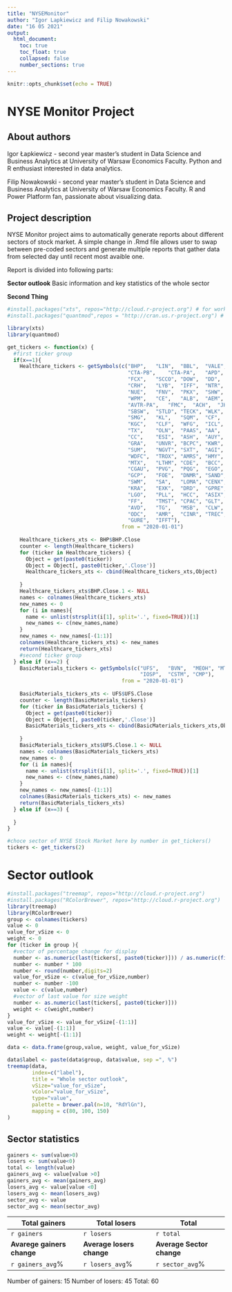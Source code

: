 ```yaml
---
title: "NYSEMonitor"
author: "Igor Lapkiewicz and Filip Nowakowski"
date: "16 05 2021"
output:
  html_document:
    toc: true
    toc_float: true
    collapsed: false
    number_sections: true
---
```


```r
knitr::opts_chunk$set(echo = TRUE)
```

# NYSE Monitor Project
## About authors
Igor Łapkiewicz - second year master's student in Data Science and Business Analytics at University of Warsaw Economics Faculty. Python and R enthusiast interested in data analytics.

Filip Nowakowski - second year master's student in Data Science and Business Analytics at University of Warsaw Economics Faculty. R and Power Platform fan, passionate about visualizing data.

## Project description

NYSE Monitor project aims to automatically generate reports about different sectors of stock market. A simple change in .Rmd file allows user to swap between pre-coded sectors and generate multiple reports that gather data from selected day until recent most avaible one.

Report is divided into following parts:

 __Sector outlook__
Basic information and key statistics of the whole sector
    
 __Second Thing __
```r
#install.packages("xts", repos="http://cloud.r-project.org") # for working with time series
#install.packages("quantmod",repos = "http://cran.us.r-project.org") # for getting Yahoo finance data automatically

library(xts)
library(quantmod)

get_tickers <- function(x) {
  #first ticker group
  if(x==1){
    Healthcare_tickers <- getSymbols(c("BHP",	"LIN",	"BBL",	"VALE",	"RIO",	
                                       "CTA-PB",	"CTA-PA",	"APD",	"ECL",	"NEM",	
                                       "FCX",	"SCCO",	"DOW",	"DD",	"GOLD",	"PPG",	
                                       "CRH",	"LYB",	"IFF",	"NTR",	"CTVA",	"MT",	
                                       "NUE",	"FNV",	"PKX",	"SHW",	"VMC",	"MLM",	
                                       "WPM",	"CE",	"ALB",	"AEM",	"AVTR",	"SUZ",	"EMN",	
                                       "AVTR-PA",	"FMC",	"ACH",	"JHX",	"VEDL",	"MOS",	
                                       "SBSW",	"STLD",	"TECK",	"WLK",	"SID",	"CX",	"RPM",	
                                       "SMG",	"KL",	"SQM",	"CF",	"AU",	"GGB",	"GFI",	"RS",	
                                       "KGC",	"CLF",	"WFG",	"ICL",	"RGLD",	"AXTA",	"BAK",	
                                       "TX",	"OLN",	"PAAS",	"AA",	"MDU",	"X",	"HUN",	"EXP",
                                       "CC",	"ESI",	"ASH",	"AUY",	"UFPI",	"AVNT",	"MP",	"HL",	
                                       "GRA",	"UNVR",	"BCPC",	"KWR",	"SSRM",	"AG",	"CMC",	"NEU",	
                                       "SUM",	"NGVT",	"SXT",	"AGI",	"ZY",	"TRQ",	"CBT",	"FUL",	
                                       "WDFC",	"TROX",	"AMRS",	"HMY",	"UFS",	"SCL",	"BVN",	"MEOH",	
                                       "MTX",	"LTHM",	"CDE",	"BCC",	"TSE",	"IOSP",	"CSTM",	"CMP",	"OR",	
                                       "CGAU",	"PVG",	"PQG",	"EGO",	"HBM",	"KALU",	"EVA",	"KRO",	
                                       "GCP",	"FOE",	"DNMR",	"SAND",	"LAC",	"MTRN",	"NEXA",	"SCHN",	
                                       "SWM",	"SA",	"LOMA",	"CENX",	"FSM",	"OEC",	"RFP",	"MGPI",	
                                       "KRA",	"EXK",	"DRD",	"GPRE",	"MERC",	"NP",	"WLKP",	"USCR",	
                                       "LGO",	"PLL",	"HCC",	"ASIX",	"GATO",	"USLM",	"KOP",	"VHI",	
                                       "FF",	"TMST",	"CPAC",	"GLT",	"BIOX",	"UAN",	"SXC",	"VRS",	
                                       "AVD",	"TG",	"MSB",	"CLW",	"RYAM",	"IPI",	"ZEUS",	"HWKN",	
                                       "ODC",	"AMR",	"CINR",	"TREC",	"LXU",	"SPPP",	"USAP",	"CGA",	
                                       "GURE",	"IFFT"),
                                     from = "2020-01-01")
    
    Healthcare_tickers_xts <- BHP$BHP.Close
    counter <- length(Healthcare_tickers)
    for (ticker in Healthcare_tickers) {
      Object = get(paste0(ticker))
      Object = Object[, paste0(ticker,'.Close')]
      Healthcare_tickers_xts <- cbind(Healthcare_tickers_xts,Object)
      
    }
    Healthcare_tickers_xts$BHP.Close.1 <- NULL
    names <- colnames(Healthcare_tickers_xts)
    new_names <- 0
    for (i in names){
      name <- unlist(strsplit(i[1], split='.', fixed=TRUE))[1]
      new_names <- c(new_names,name)
    }
    new_names <- new_names[-(1:1)]
    colnames(Healthcare_tickers_xts) <- new_names
    return(Healthcare_tickers_xts)
    #second ticker group
  } else if (x==2) {
    BasicMaterials_tickers <- getSymbols(c("UFS",	"BVN",	"MEOH",	"MTX",	"BCC",	"LTHM",	"TSE",	"CDE",
                                           "IOSP",	"CSTM",	"CMP"),
                                     from = "2020-01-01")
    
    BasicMaterials_tickers_xts <- UFS$UFS.Close
    counter <- length(BasicMaterials_tickers)
    for (ticker in BasicMaterials_tickers) {
      Object = get(paste0(ticker))
      Object = Object[, paste0(ticker,'.Close')]
      BasicMaterials_tickers_xts <- cbind(BasicMaterials_tickers_xts,Object)
      
    }
    BasicMaterials_tickers_xts$UFS.Close.1 <- NULL
    names <- colnames(BasicMaterials_tickers_xts)
    new_names <- 0
    for (i in names){
      name <- unlist(strsplit(i[1], split='.', fixed=TRUE))[1]
      new_names <- c(new_names,name)
    }
    new_names <- new_names[-(1:1)]
    colnames(BasicMaterials_tickers_xts) <- new_names
    return(BasicMaterials_tickers_xts)
  } else if (x==3) {
    
  }
}


```

```r
#choce sector of NYSE Stock Market here by number in get_tickers()
tickers <- get_tickers(2)
```

# Sector outlook

```r
#install.packages("treemap", repos="http://cloud.r-project.org")
#install.packages("RColorBrewer", repos="http://cloud.r-project.org")
library(treemap)
library(RColorBrewer)
group <- colnames(tickers)
value <- 0
value_for_vSize <- 0
weight <- 0
for (ticker in group ){
  #vector of percentage change for display
  number <- as.numeric(last(tickers[, paste0(ticker)])) / as.numeric(first(tickers[, paste0(ticker)]))
  number <- number * 100
  number <- round(number,digits=2)
  value_for_vSize <- c(value_for_vSize,number)
  number <- number -100
  value <- c(value,number)
  #vector of last value for size weight
  number <- as.numeric(last(tickers[, paste0(ticker)]))
  weight <- c(weight,number)
}
value_for_vSize <- value_for_vSize[-(1:1)]
value <- value[-(1:1)]
weight <- weight[-(1:1)]

data <- data.frame(group,value, weight, value_for_vSize)

data$label <- paste(data$group, data$value, sep =", %")
treemap(data,
        index=c("label"),
        title = "Whole sector outlook",
        vSize="value_for_vSize",
        vColor="value_for_vSize",
        type="value",
        palette = brewer.pal(n=10, "RdYlGn"),
        mapping = c(80, 100, 150)
)
```

## Sector statistics

```r
gainers <- sum(value>0)
losers <- sum(value<0)
total <- length(value)
gainers_avg <- value[value >0]
gainers_avg <- mean(gainers_avg)
losers_avg <- value[value <0]
losers_avg <- mean(losers_avg)
sector_avg <- value
sector_avg <- mean(sector_avg)

```


| Total gainers  | Total losers  | Total  |
|-|-|-|
| `r gainers`  | `r losers`   | `r total` |
| __Avarege gainers change__  | __Average losers change__  | __Average Sector change__  |
| `r gainers_avg`%  | `r losers_avg`%   | `r sector_avg`% |

Number of gainers: 15            Number of losers: 45              Total: 60